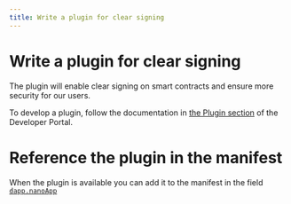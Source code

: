 ```yaml
---
title: Write a plugin for clear signing
---
```


# Write a plugin for clear signing

The plugin will enable clear signing on smart contracts and ensure more security for our users.

To develop a plugin, follow the documentation in [the Plugin section](../../../../device-app//integration/how-to/plugin/) of the Developer Portal.

# Reference the plugin in the manifest

When the plugin is available you can add it to the manifest in the field [`dapp.nanoApp`](./manifest#here-is-the-list-of-the-mandatory-fields-required-in-your-manifest-file)
